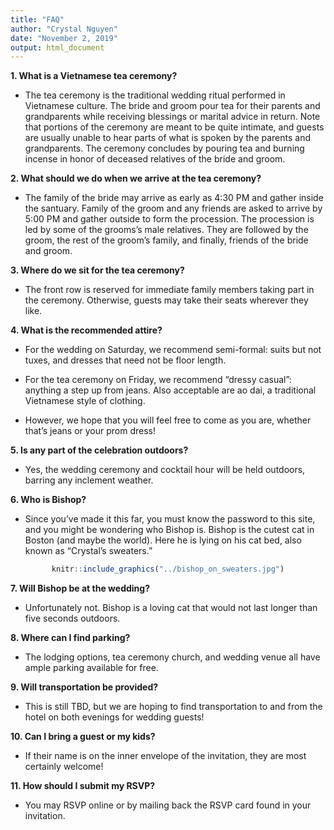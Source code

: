 ```yaml
---
title: "FAQ"
author: "Crystal Nguyen"
date: "November 2, 2019"
output: html_document
---
```


<div align="left">
**1. What is a Vietnamese tea ceremony?**

<div class="nobullet">
* The tea ceremony is the traditional wedding ritual performed in Vietnamese culture. The bride and groom pour tea for their parents and grandparents while receiving blessings or marital advice in return. Note that portions of the ceremony are meant to be quite intimate, and guests are usually unable to hear parts of what is spoken by the parents and grandparents. The ceremony concludes by pouring tea and burning 
incense in honor of deceased relatives of the bride and groom. 
</div>  
  
**2. What should we do when we arrive at the tea ceremony?**

<div class="nobullet">
* The family of the bride may arrive as early as 4:30 PM and gather inside the santuary. Family of the groom and any friends are asked to arrive by 5:00 PM and gather outside to form the procession. The procession is led by some of the grooms's male relatives. They are followed by the groom, the rest of the groom's family, and finally, friends of the bride and groom. 
</div>

**3. Where do we sit for the tea ceremony?**
<div class="nobullet">
* The front row is reserved for immediate family members taking part in the ceremony. Otherwise, guests may take their seats wherever they like.
</div>

**4. What is the recommended attire?**

<div class="nobullet">
* For the wedding on Saturday, we recommend semi-formal: suits but not 
tuxes, and dresses that need not be floor length. 

* For the tea ceremony on Friday, we recommend "dressy casual": anything a step up from jeans. Also acceptable are ao dai, a traditional Vietnamese style of clothing.

* However, we hope that you will feel free to come as you are, whether that's jeans or your prom dress!
</div>

**5. Is any part of the celebration outdoors?**
<div class="nobullet">
* Yes, the wedding ceremony and cocktail hour will be held outdoors, barring any inclement weather.
</div>

**6. Who is Bishop?**

<div class="nobullet">
* Since you've made it this far, you must know the password to this site, and you might be wondering who Bishop is. Bishop is the cutest cat in Boston (and maybe the world). Here he is lying on his cat bed, also known as "Crystal's sweaters."
</div>

<center>
```r
knitr::include_graphics("../bishop_on_sweaters.jpg")
```

</div>

<div align="left">

**7. Will Bishop be at the wedding?**
<div class="nobullet">
* Unfortunately not. Bishop is a loving cat that would not last longer than five seconds outdoors.
</div>

**8. Where can I find parking?**
<div class="nobullet">
* The lodging options, tea ceremony church, and wedding venue all have ample parking available for free.
</div>

**9. Will transportation be provided?**
<div class="nobullet">
* This is still TBD, but we are hoping to find transportation to and from the hotel on both evenings for wedding guests!
</div>

**10. Can I bring a guest or my kids?**
<div class="nobullet">
* If their name is on the inner envelope of the invitation, they are most certainly welcome!
</div>

**11. How should I submit my RSVP?**
<div class="nobullet">
* You may RSVP online or by mailing back the RSVP card found in your invitation.
</div>

</div>

<br>

<br>

<br>

<br>

<br>
